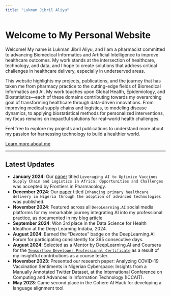 ```yaml
---
title: "Lukman Jibril Aliyu"
---
```


# Welcome to My Personal Website

Welcome! My name is Lukman Jibril Aliyu, and I am a pharmacist committed to advancing Biomedical Informatics and Artificial Intelligence to improve healthcare outcomes. My work stands at the intersection of healthcare, technology, and data, and I hope to create solutions that address critical challenges in healthcare delivery, especially in underserved areas.

This website highlights my projects, publications, and the journey that has taken me from pharmacy practice to the cutting-edge fields of Biomedical Informatics and AI. My work touches upon Global Health, Epidemiology, and Biostatistics—each of these domains contributing towards my overarching goal of transforming healthcare through data-driven innovations. From improving medical supply chains and logistics, to modeling disease dynamics, to applying biostatistical methods for personalized interventions, my focus remains on impactful solutions for real-world health challenges.

Feel free to explore my projects and publications to understand more about my passion for harnessing technology to build a healthier world.

[Learn more about me](about.qmd)


---

## Latest Updates

- **January 2024**: Our [paper](http://review.frontiersin.org/review/1531141/0/0) titled `Leveraging AI to Optimize Vaccines Supply Chain and Logistics in Africa: Opportunities and Challenges` was accepted by Frontiers in Pharmacology. 
- **December 2024**: Our [paper](https://narrax.org/main/article/view/180) titled `Enhancing primary healthcare delivery in Nigeria through the adoption of advanced technologies`  was published. 
- **November 2024**: Featured across all `DeepLearning.AI` social media platforms for my remarkable journey integrating AI into my professional practice, as documented in my [blog article](https://lukmanaj.github.io/ailearningloop/posts/dlai-feature/)
- **September 2024**: Won 3rd place in the Data Science for Health Ideathon at the Deep Learning Indaba, 2024. 
- **August 2024**: Earned the "Devotee" badge on the DeepLearning.AI Forum for participating consistently for 365 consecutive days.
- **August 2024**: Selected as a Mentor by DeepLearning.AI and Coursera for the [`Tensorflow Developer Professional Certificate`](https://www.coursera.org/professional-certificates/tensorflow-in-practice) as a result of my insightful contributions as a course tester.
- **November 2023**: Presented our research paper: Analyzing COVID-19 Vaccination Sentiments in Nigerian Cyberspace: Insights from a Manually Annotated Twitter Dataset, at the International Conference on Computing and Advances in Information Technology (ICCAIT).
- **May 2023**: Came second place in the Cohere AI Hack for developing a language alignment tool.
